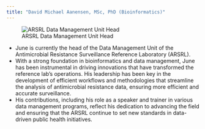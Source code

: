 ```yaml
---
title: "David Michael Aanensen, MSc, PhD (Bioinformatics)"
---
```


::: {layout-ncol="2"}
![ARSRL Data Management Unit Head](img/sirjune_ritm.png)

-   June is currently the head of the Data Management Unit of the Antimicrobial Resistance Surveillance Reference Laboratory (ARSRL).
-   With a strong foundation in bioinformatics and data management, June has been instrumental in driving innovations that have transformed the reference lab’s operations. His leadership has been key in the development of efficient workflows and methodologies that streamline the analysis of antimicrobial resistance data, ensuring more efficient and accurate surveillance.
-   His contributions, including his role as a speaker and trainer in various data management programs, reflect his dedication to advancing the field and ensuring that the ARSRL continue to set new standards in data-driven public health initiatives.
:::
